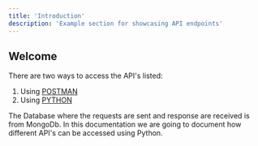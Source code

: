 ```yaml
---
title: 'Introduction'
description: 'Example section for showcasing API endpoints'
---
```


## Welcome

There are two ways to access the API's listed: 
1. Using [POSTMAN](https://www.postman.com/downloads/)
2. Using [PYTHON](https://www.python.org/downloads/)

The Database where the requests are sent and response are received is from MongoDb. In this documentation we are going to document how different API's can be accessed using Python.
